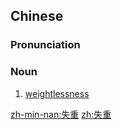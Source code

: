 ==Chinese==
{{zh-forms}}

===Pronunciation===
{{zh-pron
|m=shīzhòng
|c=sat1 zung6
|mn=qz:sit-tǎng/tw,xm,zz:sit-tāng
|cat=n
}}

===Noun===
{{zh-noun}}

# [[weightlessness]]

[[zh-min-nan:失重]]
[[zh:失重]]